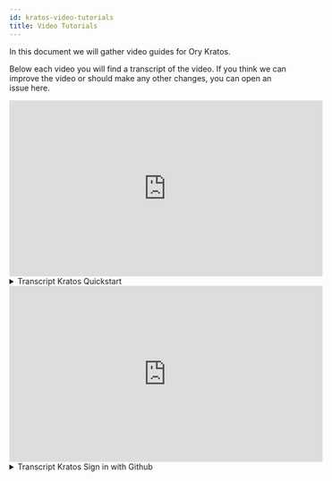 ```yaml
---
id: kratos-video-tutorials
title: Video Tutorials
---
```


In this document we will gather video guides for Ory Kratos.

Below each video you will find a transcript of the video. If you think we can
improve the video or should make any other changes, you can open an issue here.

<iframe width="560" height="315" src="https://www.youtube.com/embed/JhlIZ3aChXc" frameborder="0" allowfullscreen></iframe>
<details><summary>Transcript Kratos Quickstart</summary>

Welcome to the Quickstart Introduction of Ory Kratos on Windows.

First of all you need Docker Desktop and Git to launch this quickstart.

You will find download links for those in the description.

I already have my git bash open here and I am starting Docker now.

Next I will open my browser to navigate to the Kratos Quickstart.

If you haven't already read the whole quickstart, I really recommend it, but I
will focus on the practical steps now.

So scroll down a little bit and you will see the commands you have to put into
your console to get Kratos running.

The first command here will clone the Kratos repository to your machine.

This will take a little bit depending on your internet speed.

Then you want to set your directory to your Kratos directory and lastly switch
the branch to the 0.3.0alpha version, since this is the version this quickstart
is tailored to.

As I don't have make installed, I need to docker pull the latest SQL and the
self service as well, that's our SecureApp.

And now we've all the building parts ready and can use the docker-compose
command to get this thing going.

So just copy the docker-compose command and cross your fingers that everything
will work .

This part can actually take a few minutes, but once the output has slowed down
you can see the last two lines here indicate that everything has been set up and
everything is working fine.

Now we can actually test our SecureApp login and registration.

So I go back to the quickstart and scroll down where we find the URL to our
SecureApp dashboard.

In this case I will just use my email to create an account and I will use a very
secure password, which in this case actually "securepassword".

But oh look, there is an error already since this password isn't actually
secure but has been found in more than 200 data leaks, so this is some basic
security that's already set up in your SecureApp.

And I will try this again with an actually secure password now, I copied it down
in my notepad here. And there we're, we're logged in, everything has worked
.

Here you will see a bunch of information about your login.

Now I want to show you the email confirmation real quick. Since we actually
didn't send an email to a real address, but are using Mailslurper as a testing
environment, you can go back to the quickstart page and scroll down a little
bit, there is the url.

Just click on it and you will see there is our email. And there it's, we've
confirmed our email.

Now I will logout once more and see if we can get back in. And it seems to work
fine, very nice!

This is the basic quickstart for Kratos on Windows and I hope this video will
help to get you started.

If you have any further questions, please leave a comment or visit our community
forum or slack, the links are in the description.

Don't forget to star us on github and like, subscribe for more upcoming
tutorials.

</details>

<iframe
  width="560"
  height="315"
  src="https://www.youtube.com/embed/Hz_dP5c_qvc"
  frameborder="0"
  allowfullscreen
></iframe>

<details><summary>Transcript Kratos Sign in with Github</summary>

Welcome to the Sign in with Github Tutorial for Ory Kratos.

This continues where we left off with the Quickstart Tutorial for Kratos, so if
you haven’t done the Quickstart already, check that out.

To be able to offer “Sign in with github” you have to create a GitHub OAuth2
Client.

So you go to your settings page on your github profile, then developer settings,
then OAuth apps, then register a new application.

You can pick any name that suits you, then put the Kratos login in the homepage
url, that's the port 4455 on your localhost.

You use this port in the quickstart for our SecureApp. If you aren't familiar
with this self service app, check the links in the description.

Next you put in the Authorization callback URL. This URL is built really simple,
so first you have the kratos domain and the port and just at the end you put in
the OIDC provider ID, in this case github.

This provider ID must point to the provider's ID set in the Ory Kratos
configuration file.

I’ll link a document in the description, that explains this in more detail, also
how you can implement any other OIDC provider.

Now navigate to the Kratos directory and create a new file.

If you are unsure where your kratos directory is (in my case it's my Git
folder) you can look it up on docker.

Now you have to create a JSONNNET code for the provider in this case github. so
you just copy this code, create a new file called O ID C dot github dot jsonnet
and save

Next you enable the OIDC provider in the Kratos configuration located in the
same directory. Just copy this part of the code, this is basically what Kratos
needs to understand your OIDC provider. Just copy it in your configuration file
and save.

The final step to get this working is to get the client id and the client secret
. Those are provided to you by the Github oauth app. You input those into your
kratos yaml and now it should be ready to go!

Now navigate to the login of your selfservice app and you should see “login with
github”.

Once your account is authorized you will be redirected to the login page and you
can login with github now.

That was it for this tutorial, if you like to know more check the links in the
description, if you have any feedback leave me a message in the comment section.
and I'm looking forward to seeing you in the next one!

</details>
